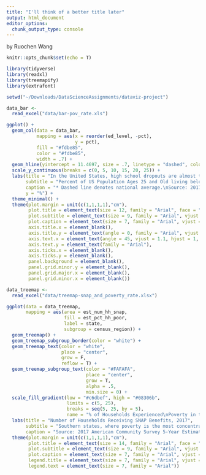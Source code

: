 ```yaml
---
title: "I'll think of a better title later"
output: html_document
editor_options: 
  chunk_output_type: console
---
```


by Ruochen Wang

```r
knitr::opts_chunk$set(echo = T)

```

```r
library(tidyverse)
library(readxl)
library(treemapify)
library(extrafont)

setwd("~/Downloads/DataScienceAssignments/dataviz-project")

```


```r

data_bar <-
  read_excel("data/bar-pov_rate.xls")

ggplot() +
  geom_col(data = data_bar,
           mapping = aes(x = reorder(ed_level, -pct),
                         y = pct),
           fill = "#fdbe85",
           color = "#fdbe85",
           width = .7) +
  geom_hline(yintercept = 11.4697, size = .7, linetype = "dashed", color = "#8c2d04") +
  scale_y_continuous(breaks = c(0, 5, 10, 15, 20, 25)) +
  labs(title = "In the United States, high school dropouts are almost twice as likely to\nexperience poverty as their peers with a high school diploma",
       subtitle = "Percent of US Population Ages 25 and Old living below poverty level in the Past 12 Months, 2017",
       caption = "* Dashed line denotes national average.\nSource: 2017 American Community Survey 5-Year Estimates, US Census Bureau",
       y = "%") +
  theme_minimal() +
  theme(plot.margin = unit(c(1,1,1,1),"cm"),
        plot.title = element_text(size = 12, family = "Arial", face = "bold", vjust = 3),
        plot.subtitle = element_text(size = 9, family = "Arial", vjust = 3),
        plot.caption = element_text(size = 7, family = "Arial", vjust = -2, hjust = 0),
        axis.title.x = element_blank(),
        axis.title.y = element_text(angle = 0, family = "Arial", vjust = .5),
        axis.text.x = element_text(angle = 45, vjust = 1.1, hjust = 1, family = "Arial"),
        axis.text.y = element_text(family = "Arial"),
        axis.ticks.x = element_blank(),
        axis.ticks.y = element_blank(),
        panel.background = element_blank(),
        panel.grid.minor.y = element_blank(),
        panel.grid.major.x = element_blank(),
        panel.grid.minor.x = element_blank())

```


```r

data_treemap <-
  read_excel("data/treemap-snap_and_poverty_rate.xlsx")

ggplot(data = data_treemap,
       mapping = aes(area = est_num_hh_snap,
                     fill = est_pct_hh_poor,
                     label = state,
                     subgroup = census_region)) +
  geom_treemap() +
  geom_treemap_subgroup_border(color = "white") +
  geom_treemap_text(color = "white",
                    place = "center",
                    grow = F,
                    reflow = T) +
  geom_treemap_subgroup_text(color = "#FAFAFA",
                             place = "center",
                             grow = T,
                             alpha = .5,
                             min.size = 0) +
  scale_fill_gradient(low = "#c6dbef", high = "#08306b",
                      limits = c(5, 25),
                      breaks = seq(5, 25, by = 5),
                      name = "% of Households Experienced\nPoverty in the Past 12 Months") +
  labs(title = "Number of Households Receiving SNAP Benefits, 2017",
       subtitle = "Southern states, where poverty is the most concentrated among census regions, held the\nmost families receiving food stamps in 2017.",
       caption = "Source: 2017 American Community Survey 5-Year Estimates, US Census Bureau") +
  theme(plot.margin = unit(c(1,1,1,1),"cm"),
        plot.title = element_text(size = 14, family = "Arial", face = "bold", vjust = 2),
        plot.subtitle = element_text(size = 9, family = "Arial", vjust = 2),
        plot.caption = element_text(size = 7, family = "Arial", vjust = -2, hjust = 0),
        legend.title = element_text(size = 7, family = "Arial", vjust = 4),
        legend.text = element_text(size = 7, family = "Arial"))

```
